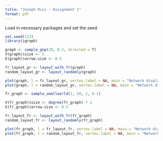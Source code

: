 ```yaml
---
title: "Joseph Risi - Assignment 1"
format: pdf
---
```


Load in necessary packages and set the seed.

```r
set.seed(123)
library(igraph)
```

```r
graph <- sample_gnp(20, 0.2, directed = T)
V(graph)$size <- 5
E(graph)$arrow.size <- 0.5

fr_layout_gr <- layout_with_fr(graph)
random_layout_gr <- layout_randomly(graph)

plot(graph, l = fr_layout_gr, vertex.label = NA, main = "Network displayed using FR algorithm")
plot(graph, l = random_layout_gr, vertex.label = NA, main = "Network displayed randomly")
```

```r
fr_graph <- sample_smallworld(1, 50, 2, 0.1)

V(fr_graph)$size <- degree(fr_graph) * 2
E(fr_graph)$arrow.size <- 0.5

fr_layout_fr <- layout_with_fr(fr_graph)
random_layout_fr <- layout_randomly(fr_graph)

plot(fr_graph, l = fr_layout_fr, vertex.label = NA, main = "Network displayed using FR algorithm")
plot(fr_graph, l = random_layout_fr, vertex.label = NA, main = "Network displayed randomly")
```

